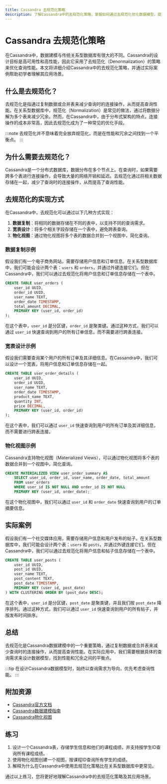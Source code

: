 ```yaml
---
title: Cassandra 去规范化策略
description: 了解Cassandra中的去规范化策略，掌握如何通过去规范化优化数据模型，提升查询性能。
---
```


# Cassandra 去规范化策略

在Cassandra中，数据建模与传统关系型数据库有很大的不同。Cassandra的设计目标是高可用性和高性能，因此它采用了去规范化（Denormalization）的策略来优化查询性能。本文将详细介绍Cassandra中的去规范化策略，并通过实际案例帮助初学者理解其应用场景。

## 什么是去规范化？

去规范化是指通过复制数据或合并表来减少查询时的连接操作，从而提高查询性能。在关系型数据库中，规范化（Normalization）是常见的做法，通过将数据分解为多个表来减少冗余。然而，在Cassandra中，由于分布式架构的特点，连接操作的成本非常高，因此去规范化成为了一种常见的优化手段。

:::note
去规范化并不意味着完全放弃规范化，而是在性能和冗余之间找到一个平衡点。
:::

## 为什么需要去规范化？

Cassandra是一个分布式数据库，数据分布在多个节点上。在查询时，如果需要跨多个表进行连接操作，会导致大量的网络开销和延迟。去规范化通过将相关数据存储在一起，减少了查询时的连接操作，从而提高了查询性能。

## 去规范化的实现方式

在Cassandra中，去规范化可以通过以下几种方式实现：

1. **数据复制**：将相同的数据存储在不同的表中，以支持不同的查询需求。
2. **宽表设计**：将多个相关字段存储在一个表中，避免跨表查询。
3. **物化视图**：通过物化视图将多个表的数据合并到一个视图中，简化查询。

### 数据复制示例

假设我们有一个电子商务网站，需要存储用户信息和订单信息。在关系型数据库中，我们可能会设计两个表：`users` 和 `orders`，并通过外键连接它们。但在Cassandra中，我们可以通过去规范化将用户信息和订单信息存储在一个表中。

```sql
CREATE TABLE user_orders (
    user_id UUID,
    order_id UUID,
    user_name TEXT,
    order_date TIMESTAMP,
    total_amount DECIMAL,
    PRIMARY KEY (user_id, order_id)
);
```

在这个表中，`user_id` 是分区键，`order_id` 是聚类键。通过这种方式，我们可以通过 `user_id` 快速查询到用户的所有订单信息，而不需要进行跨表连接。

### 宽表设计示例

假设我们需要查询某个用户的所有订单及其详细信息。在Cassandra中，我们可以设计一个宽表，将用户信息和订单信息存储在一起。

```sql
CREATE TABLE user_order_details (
    user_id UUID,
    order_id UUID,
    user_name TEXT,
    order_date TIMESTAMP,
    product_name TEXT,
    quantity INT,
    price DECIMAL,
    PRIMARY KEY (user_id, order_id)
);
```

在这个表中，我们可以通过 `user_id` 快速查询到用户的所有订单及其详细信息，而不需要进行跨表连接。

### 物化视图示例

Cassandra支持物化视图（Materialized Views），可以通过物化视图将多个表的数据合并到一个视图中，简化查询。

```sql
CREATE MATERIALIZED VIEW user_order_summary AS
    SELECT user_id, order_id, user_name, order_date, total_amount
    FROM user_orders
    WHERE user_id IS NOT NULL AND order_id IS NOT NULL
    PRIMARY KEY (user_id, order_date);
```

在这个物化视图中，我们可以通过 `user_id` 和 `order_date` 快速查询到用户的订单摘要信息。

## 实际案例

假设我们有一个社交媒体应用，需要存储用户信息和用户发布的帖子。在关系型数据库中，我们可能会设计两个表：`users` 和 `posts`，并通过外键连接它们。但在Cassandra中，我们可以通过去规范化将用户信息和帖子信息存储在一个表中。

```sql
CREATE TABLE user_posts (
    user_id UUID,
    post_id UUID,
    user_name TEXT,
    post_content TEXT,
    post_date TIMESTAMP,
    PRIMARY KEY (user_id, post_date)
) WITH CLUSTERING ORDER BY (post_date DESC);
```

在这个表中，`user_id` 是分区键，`post_date` 是聚类键，并且我们按 `post_date` 降序排列。通过这种方式，我们可以通过 `user_id` 快速查询到用户的所有帖子，并按发布时间排序。

## 总结

去规范化是Cassandra数据建模中的一个重要策略，通过复制数据或合并表来减少查询时的连接操作，从而提高查询性能。在实际应用中，我们需要根据具体的查询需求来设计数据模型，找到性能和冗余之间的平衡点。

:::tip
在设计Cassandra数据模型时，始终以查询需求为导向，优先考虑查询性能。
:::

## 附加资源

- [Cassandra官方文档](https://cassandra.apache.org/doc/latest/)
- [Cassandra数据建模指南](https://www.datastax.com/dev/blog/basic-rules-of-cassandra-data-modeling)
- [Cassandra物化视图](https://cassandra.apache.org/doc/latest/cql/views.html)

## 练习

1. 设计一个Cassandra表，存储学生信息和他们的课程成绩，并支持按学生ID查询所有课程成绩。
2. 使用物化视图创建一个视图，按课程ID查询所有学生的成绩。
3. 解释为什么在Cassandra中使用去规范化策略比在关系型数据库中更常见。

通过以上练习，您将更好地理解Cassandra中的去规范化策略及其应用场景。